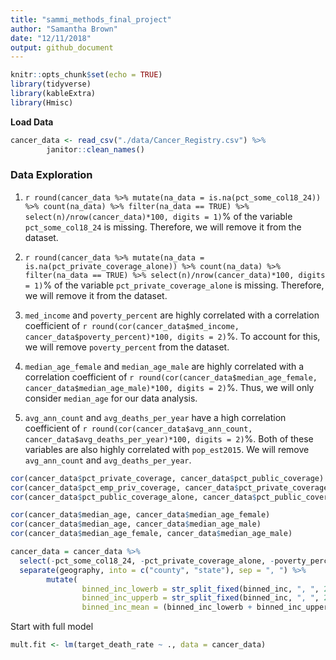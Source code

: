 ```yaml
---
title: "sammi_methods_final_project"
author: "Samantha Brown"
date: "12/11/2018"
output: github_document
---
```


```r
knitr::opts_chunk$set(echo = TRUE)
library(tidyverse)
library(kableExtra)
library(Hmisc)
```

**Load Data**
```r
cancer_data <- read_csv("./data/Cancer_Registry.csv") %>%
        janitor::clean_names()
```

### Data Exploration

1. `r round(cancer_data %>% mutate(na_data = is.na(pct_some_col18_24)) %>% count(na_data) %>% filter(na_data == TRUE) %>% select(n)/nrow(cancer_data)*100, digits = 1)`% of the variable `pct_some_col18_24` is missing. Therefore, we will remove it from the dataset.

2. `r round(cancer_data %>% mutate(na_data = is.na(pct_private_coverage_alone)) %>% count(na_data) %>% filter(na_data == TRUE) %>% select(n)/nrow(cancer_data)*100, digits = 1)`% of the variable `pct_private_coverage_alone` is missing. Therefore, we will remove it from the dataset.

3. `med_income` and `poverty_percent` are highly correlated with a correlation coefficient of `r round(cor(cancer_data$med_income, cancer_data$poverty_percent)*100, digits = 2)`%. To account for this, we will remove `poverty_percent` from the dataset.

4. `median_age_female` and `median_age_male` are highly correlated with a correlation coefficient of `r round(cor(cancer_data$median_age_female, cancer_data$median_age_male)*100, digits = 2)`%. Thus, we will only consider `median_age` for our data analysis.

5. `avg_ann_count` and `avg_deaths_per_year` have a high correlation coefficient of `r round(cor(cancer_data$avg_ann_count, cancer_data$avg_deaths_per_year)*100, digits = 2)`%. Both of these variables are also highly correlated with `pop_est2015`. We will remove `avg_ann_count` and `avg_deaths_per_year`.

```r
cor(cancer_data$pct_private_coverage, cancer_data$pct_public_coverage)
cor(cancer_data$pct_emp_priv_coverage, cancer_data$pct_private_coverage)
cor(cancer_data$pct_public_coverage_alone, cancer_data$pct_public_coverage)
```


```r
cor(cancer_data$median_age, cancer_data$median_age_female)
cor(cancer_data$median_age, cancer_data$median_age_male)
cor(cancer_data$median_age_female, cancer_data$median_age_male)
```

```r
cancer_data = cancer_data %>% 
  select(-pct_some_col18_24, -pct_private_coverage_alone, -poverty_percent, -median_age_female, -median_age_male, -avg_ann_count, -avg_deaths_per_year, -pct_public_coverage, pct_hs25_over) %>% 
  separate(geography, into = c("county", "state"), sep = ", ") %>%
        mutate(
                binned_inc_lowerb = str_split_fixed(binned_inc, ", ", 2)[ ,1] %>% parse_number(), 
                binned_inc_upperb = str_split_fixed(binned_inc, ", ", 2)[ ,2] %>% parse_number(), 
                binned_inc_mean = (binned_inc_lowerb + binned_inc_upperb)/2)
```

Start with full model
```r
mult.fit <- lm(target_death_rate ~ ., data = cancer_data)
```

```r

```


